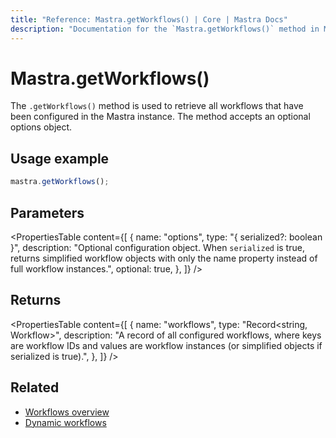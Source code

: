 ```yaml
---
title: "Reference: Mastra.getWorkflows() | Core | Mastra Docs"
description: "Documentation for the `Mastra.getWorkflows()` method in Mastra, which retrieves all configured workflows."
---
```


# Mastra.getWorkflows()

The `.getWorkflows()` method is used to retrieve all workflows that have been configured in the Mastra instance. The method accepts an optional options object.

## Usage example

```typescript copy
mastra.getWorkflows();
```

## Parameters

<PropertiesTable
  content={[
    {
      name: "options",
      type: "{ serialized?: boolean }",
      description: "Optional configuration object. When `serialized` is true, returns simplified workflow objects with only the name property instead of full workflow instances.",
      optional: true,
    },
  ]}
/>

## Returns

<PropertiesTable
  content={[
    {
      name: "workflows",
      type: "Record<string, Workflow>",
      description: "A record of all configured workflows, where keys are workflow IDs and values are workflow instances (or simplified objects if serialized is true).",
    },
  ]}
/>

## Related

- [Workflows overview](../../docs/workflows/overview.mdx)
- [Dynamic workflows](../../docs/workflows/dynamic-workflows.mdx)
